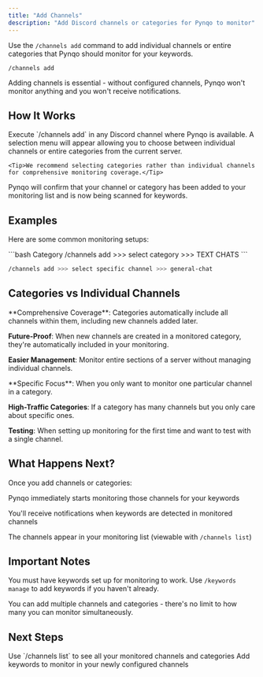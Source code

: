 ```yaml
---
title: "Add Channels"
description: "Add Discord channels or categories for Pynqo to monitor"
---
```


Use the `/channels add` command to add individual channels or entire categories that Pynqo should monitor for your keywords.

```
/channels add
```

<Info>Adding channels is essential - without configured channels, Pynqo won't monitor anything and you won't receive notifications.</Info>

## How It Works

<Steps>
  <Step title="Send the Command">
    Execute `/channels add` in any Discord channel where Pynqo is available.
  </Step>
  <Step title="Select Channel or Category">
    A selection menu will appear allowing you to choose between individual channels or entire categories from the current server.
    
    <Tip>We recommend selecting categories rather than individual channels for comprehensive monitoring coverage.</Tip>
  </Step>
  <Step title="Confirm Addition">
    Pynqo will confirm that your channel or category has been added to your monitoring list and is now being scanned for keywords.
  </Step>
</Steps>

## Examples

Here are some common monitoring setups:

<CodeGroup>
```bash Category
/channels add >>> select category >>> TEXT CHATS
```

```bash Channel
/channels add >>> select specific channel >>> general-chat
```
</CodeGroup>

## Categories vs Individual Channels

<Accordion title="Why Choose Categories?">
**Comprehensive Coverage**: Categories automatically include all channels within them, including new channels added later.

**Future-Proof**: When new channels are created in a monitored category, they're automatically included in your monitoring.

**Easier Management**: Monitor entire sections of a server without managing individual channels.
</Accordion>

<Accordion title="When to Use Individual Channels?">
**Specific Focus**: When you only want to monitor one particular channel in a category.

**High-Traffic Categories**: If a category has many channels but you only care about specific ones.

**Testing**: When setting up monitoring for the first time and want to test with a single channel.
</Accordion>

## What Happens Next?

Once you add channels or categories:

<Check>Pynqo immediately starts monitoring those channels for your keywords</Check>

<Check>You'll receive notifications when keywords are detected in monitored channels</Check>

<Check>The channels appear in your monitoring list (viewable with `/channels list`)</Check>

## Important Notes

<Warning>You must have keywords set up for monitoring to work. Use `/keywords manage` to add keywords if you haven't already.</Warning>

<Tip>You can add multiple channels and categories - there's no limit to how many you can monitor simultaneously.</Tip>

## Next Steps

<CardGroup cols={2}>
  <Card title="View Your Channels" icon="list" href="/user-guides/discord-commands/channels/list">
    Use `/channels list` to see all your monitored channels and categories
  </Card>
  <Card title="Set Up Keywords" icon="tags" href="/user-guides/discord-commands/keywords/manage">
    Add keywords to monitor in your newly configured channels
  </Card>
</CardGroup>